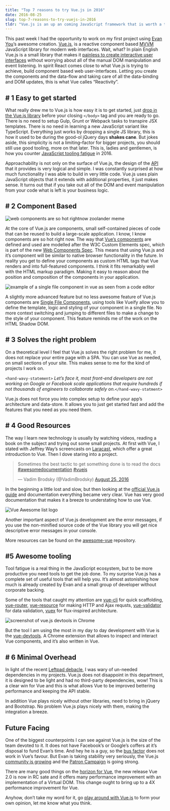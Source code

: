 ```yaml
---
title: "Top 7 reasons to try Vue.js in 2016"
date: 2016-08-25
slug: top-7-reasons-to-try-vuejs-in-2016
tldr: "Vue.js is an up an coming JavaScript framework that is worth a try, here are 7 good reasons to do so."
---
```


This past week I had the opportunity to work on my first project using [Evan You](https://twitter.com/youyuxi)’s awesome creation. [Vue.js](http://vuejs.org/), is a reactive component based [MVVM](https://en.wikipedia.org/wiki/Model%E2%80%93view%E2%80%93viewmodel) JavaScript library for modern web interfaces. Wait, what? In plain English Vue.js is a small library that makes it [painless to create interactive user interfaces](http://blog.evanyou.me/2015/10/25/vuejs-re-introduction/) without worrying about all of the manual DOM manipulation and event listening. In spirit React comes close to what Vue.js is trying to achieve, build component based web user-interfaces. Letting you create the components and the data-flow and taking care of all the data-binding and DOM updates, this is what Vue calles “Reactivity”.

## # 1 Easy to get started

What really drew me to Vue.js is how easy it is to get started, just [drop in the Vue.js library](http://vuejs.org/guide/installation.html) before your closing `</body>` tag and you are ready to go. There is no need to setup Gulp, Grunt or Webpack tasks to transpire JSX templates. There is no need in learning a new JavaScript variant like TypeScript. Everything just works by dropping a single JS library, this is how it used to be during the good-ol jQuery days **shakes cane**. But jokes aside, this simplicity is not a limiting–factor for bigger projects, you should still use good tooling, more on that later. This is, ladies and gentlemen, is how you counter [JavaScript tooling fatigue](https://medium.com/@ericclemmons/javascript-fatigue-48d4011b6fc4#.8nsprbdmw) in 2016.

Approachability is not only on the surface of Vue.js, the design of the [API](http://vuejs.org/api/) that it provides is very logical and simple. I was constantly surprised at how much functionality I was able to build in very little code. Vue.js uses plain JavaScript objects that it extends with additional properties, it just makes sense. It turns out that if you take out all of the DOM and event manipulation from your code what is left is your business logic.

## # 2 Component Based

![web components are so hot rightnow zoolander meme](./images/web-components-so-hot.png)

At the core of Vue.js are components, small self-contained pieces of code that can be reused to build a large-scale application. I know, I know components are so hot right now. The way that [Vue’s components](http://vuejs.org/guide/overview.html#Component-System) are defined and used are modelled after the W3C Custom Elements spec, which is part of the new [Web Components Spec](https://www.w3.org/wiki/WebComponents/). This means that using Vue.js and it’s component will be similar to native browser functionality in the future. In reality you get to define your components as custom HTML tags that Vue renders and into full-featured components. I think it fits remarkably well with the HTML markup paradigm. Making it easy to reason about the position and composition of the components in your application.

![example of a single file component in vue as seen from a code editor](./images/single-file-component-in-vue.png)

A slightly more advanced feature but no less awesome feature of Vue.js components are [Single File Components](http://vuejs.org/guide/application.html#Single-File-Components), using tools like Vueify allow you to define the template, logic and styling of your component in a single file. No more context switching and jumping to different files to make a change to the style of your component. This feature reminds me of the work on the HTML Shadow DOM.

## # 3 Solves the right problem

On a theoretical level I feel that Vue.js solves the right problem for me, it does not replace your entire page with a SPA. You can use Vue as needed, on small sections of your site. This makes sense to me for the kind of projects I work on.

`<hand-wavy-statement>` *Let’s face it, most front-end developers are not working on Google or Facebook scale applications that require hundreds if not thousands of engineers to collaborate safely on.*`</hand-wavy-statment>`

Vue.js does not force you into complex setup to define your app’s architecture and data-store. It allows you to just get started fast and add the features that you need as you need them.

## # 4 Good Resources

The way I learn new technology is usually by watching videos, reading a book on the subject and trying out some small projects. At first with Vue, I stated with Jeffrey Way’s screencasts on [Laracast](https://laracasts.com/series/learning-vue-step-by-step), which offer a great introduction to Vue. Then I dove staring into a project.

<blockquote class="twitter-tweet"><p lang="en" dir="ltr">Sometimes the best tactic to get something done is to read the docs <a href="https://twitter.com/hashtag/awesomedocumentation?src=hash&amp;ref_src=twsrc%5Etfw">#awesomedocumentation</a> <a href="https://twitter.com/hashtag/vuejs?src=hash&amp;ref_src=twsrc%5Etfw">#vuejs</a></p>&mdash; Vadim Brodsky (@VadimBrodsky) <a href="https://twitter.com/VadimBrodsky/status/768802734996873216?ref_src=twsrc%5Etfw">August 25, 2016</a></blockquote>

In the beginning a little lost and slow, but then looking at the [official Vue.js guide](http://vuejs.org/guide/) and documentation everything became very clear. Vue has very good documentation that makes it a breeze to understating how to use Vue.

![Vue Awesome list logo](./images/vue-awesome-list.png)

Another important aspect of Vue.js development are the error messages, if you use the non-minified source code of the Vue library you will get nice descriptive error messages in your console.

More resources can be found on the [awesome-vue](https://github.com/vuejs/awesome-vue) repository.

## #5 Awesome tooling

Tool fatigue is a real thing in the JavaScript ecosystem, but to be more productive you need tools to get the job done. To my surprise Vue.js has a complete set of useful tools that will help you. It’s almost astonishing how much is already created by Evan and a small group of developer without corporate backing.

Some of the tools that caught my attention are [vue-cli](https://github.com/vuejs/vue-cli) for quick scaffolding, [vue-router](https://github.com/vuejs/vue-router), [vue-resource](https://github.com/vuejs/vue-resource) for making HTTP and Ajax requsts, [vue-validator](https://github.com/vuejs/vue-validator) for data validation, [vuex](https://github.com/vuejs/vuex) for flux-inspired architecture.

![screenshot of vue.js devtools in Chrome](./images/vue-devtools.png)

But the tool I am using the most in my day to day development with Vue is the [vue-devtools](https://github.com/vuejs/vue-devtools). A Chrome extension that allows to inspect and interact Vue components, and it’s also written in Vue.

## # 6 Minimal Overhead

In light of the recent [Leftpad debacle](http://www.theregister.co.uk/2016/03/23/npm_left_pad_chaos/), I was wary of un-needed dependencies in my projects. Vue.js does not disappoint in this department, it is designed to be light and had no third-party dependencies, wow! This is a clear win for Vue and this is what allows Vue to be improved bettering performance and keeping the API stable.

In addition Vue plays nicely without other libraries, need to bring in jQuery and Bootstrap. No problem Vue.js plays nicely with them, making the integration a breeze.

## Future Facing

One of the biggest counterpoints I can see against Vue.js is the size of the team devoted to it. It does not have Facebook’s or Google’s coffers at it’s disposal to fund Evan’s time. And hey he is a guy, so the [bus factor](https://en.wikipedia.org/wiki/Bus_factor) does not work in Vue’s favour. But Evan is taking stability very seriously, the Vue.js [community is growing](http://blog.evanyou.me/2015/12/20/vuejs-2015-in-review/) and the [Patron Campaign](https://medium.com/the-vue-point/the-state-of-vue-1655e10a340a#.oukvd6nrt) is going strong.

There are many good things on the [horizon for Vue](https://medium.com/the-vue-point/announcing-vue-js-2-0-8af1bde7ab9#.7x1xc4vev), the new release Vue 2.0 is now in RC sate and it offers many performance improvement with an implementation of a Virtual DOM. This change ought to bring up to a 4X performance improvement for Vue.

Anyhow, don’t take my word for it, go [play around with Vue.js](http://vuejs.org/) to form your own opinion, let me know what you think.

